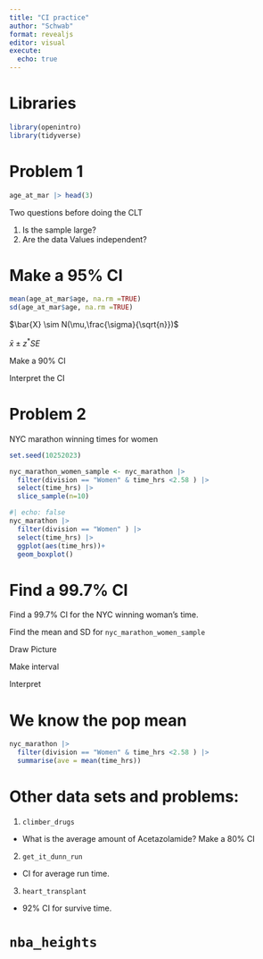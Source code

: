 ```yaml
---
title: "CI practice"
author: "Schwab"
format: revealjs
editor: visual
execute: 
  echo: true
---
```


# Libraries

```r
library(openintro)
library(tidyverse)
```

# Problem 1

```r
age_at_mar |> head(3)
```

Two questions before doing the CLT

1.  Is the sample large?
2.  Are the data Values independent?

# Make a 95% CI

```r

mean(age_at_mar$age, na.rm =TRUE)
sd(age_at_mar$age, na.rm =TRUE)
```

$\bar{X} \sim N(\mu,\frac{\sigma}{\sqrt{n}})$

$\bar{x} \pm z^*SE$

Make a 90% CI

Interpret the CI

# Problem 2

NYC marathon winning times for women

```r
set.seed(10252023)

nyc_marathon_women_sample <- nyc_marathon |> 
  filter(division == "Women" & time_hrs <2.58 ) |>
  select(time_hrs) |>
  slice_sample(n=10)
```

```r
#| echo: false
nyc_marathon |> 
  filter(division == "Women" ) |>
  select(time_hrs) |>
  ggplot(aes(time_hrs))+
  geom_boxplot()
```

# Find a 99.7% CI

Find a 99.7% CI for the NYC winning woman's time.

Find the mean and SD for `nyc_marathon_women_sample`

Draw Picture

Make interval

Interpret

# We know the pop mean

```r
nyc_marathon |> 
  filter(division == "Women" & time_hrs <2.58 ) |>
  summarise(ave = mean(time_hrs))

```

# Other data sets and problems:

1.  `climber_drugs`\

-   What is the average amount of Acetazolamide? Make a 80% CI

2.  `get_it_dunn_run`\

-   CI for average run time.

3.  `heart_transplant`

-   92% CI for survive time.

# `nba_heights`

